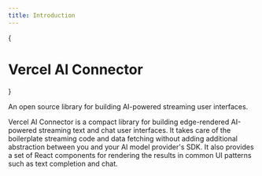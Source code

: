 ```yaml
---
title: Introduction
---
```



{<h1 className="text-5xl tracking-tighter font-extrabold text-slate-900 dark:text-slate-100 md:text-5xl mt-2 main-title">Vercel AI Connector</h1>}

<div className="text-neutral-600 tracking-tight dark:text-neutral-400 text-xl mt-4 mb-8">
  An open source library for building AI-powered streaming user interfaces.
</div>

Vercel AI Connector is a compact library for building edge-rendered AI-powered streaming text and chat user interfaces. It takes care of the boilerplate streaming code and data fetching without adding additional abstraction between you and your AI model provider's SDK. It also provides a set of React components for rendering the results in common UI patterns such as text completion and chat.

<div className="grid lg:grid-cols-2 grid-cols-1 gap-4 mt-8">
  <Card
    title="Edge-ready"
    description="Compatible with Vercel’s Edge Network, enabling AI-powered apps that are fast and scalable."
  >
    <Globe />
  </Card>
  <Card
    title="Built-in Adapters"
    description="First-class support for native OpenAI, Anthropic, and HuggingFace Inference JavaScript SDKs."
  >
    <Logos />
  </Card>
  <Card
    title="Streaming First"
    description="SWR-powered React hooks for fetching and rendering streaming text responses."
  >
    <Browser />
  </Card>
  <Card
    title="Stream Callbacks"
    description="Callbacks for saving completed streaming responses to a database in the same request."
  >
    <Streaming />
  </Card>
</div>
